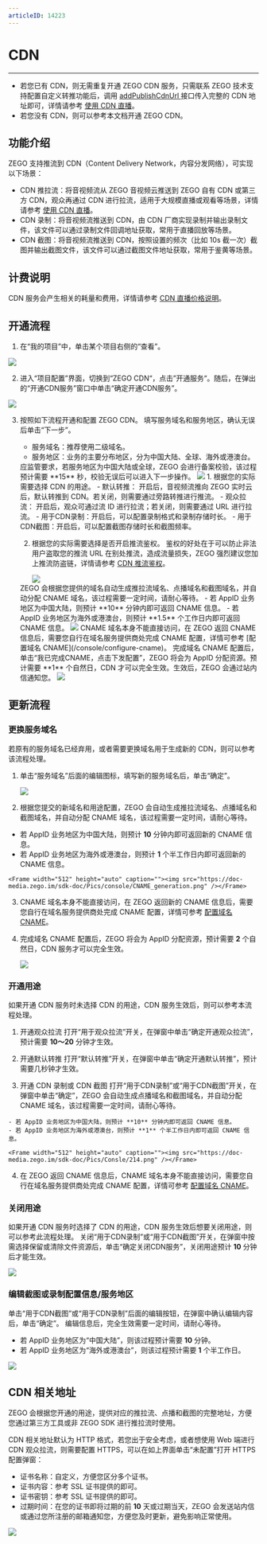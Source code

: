```yaml
---
articleID: 14223
---
```

# CDN

- - -

<Warning title="注意">


- 若您已有 CDN，则无需重复开通 ZEGO CDN 服务，只需联系 ZEGO 技术支持配置自定义转推功能后，调用 [addPublishCdnUrl ](https://doc-zh.zego.im/article/api?doc=Express_Video_SDK_API~java_android~class~ZegoExpressEngine#add-publish-cdn-url) 接口传入完整的 CDN 地址即可，详情请参考 [使用 CDN 直播](/real-time-video-android-java/live-broadcast-capability/relay-to-cdn)。
- 若您没有 CDN，则可以参考本文档开通 ZEGO CDN。

</Warning>




## 功能介绍

ZEGO 支持推流到 CDN（Content Delivery Network，内容分发网络），可实现以下场景：
- CDN 推拉流：将音视频流从 ZEGO 音视频云推送到 ZEGO 自有 CDN 或第三方 CDN，观众再通过 CDN 进行拉流，适用于大规模直播或观看等场景，详情请参考 [使用 CDN 直播](/real-time-video-android-java/live-streaming/using-cdn-for-live-streaming)。
- CDN 录制：将音视频流推送到 CDN，由 CDN 厂商实现录制并输出录制文件，该文件可以通过录制文件回调地址获取，常用于直播回放等场景。
- CDN 截图：将音视频流推送到 CDN，按照设置的频次（比如 10s 截一次）截图并输出截图文件，该文件可以通过截图文件地址获取，常用于鉴黄等场景。

## 计费说明

CDN 服务会产生相关的耗量和费用，详情请参考 [CDN 直播价格说明](/real-time-video-android-java/introduction/pricing/cdn-live-streaming)。

## 开通流程

1. 在“我的项目”中，单击某个项目右侧的“查看”。
<Frame width="512" height="auto" caption=""><img src="https://doc-media.zego.im/sdk-doc/Pics/console/Create_Project5.png" /></Frame>

2. 进入“项目配置”界面，切换到“ZEGO CDN“，点击”开通服务“。随后，在弹出的“开通CDN服务”窗口中单击“确定开通CDN服务”。
<Frame width="512" height="auto" caption=""><img src="https://doc-media.zego.im/sdk-doc/Pics/Consle/10211.png" /></Frame>

3. 按照如下流程开通和配置 ZEGO CDN。
    <Steps>
    <Step title="申请开通 ZEGO CDN">
    填写服务域名和服务地区，确认无误后单击“下一步”。
    - 服务域名：推荐使用二级域名。
    - 服务地区：业务的主要分布地区，分为中国大陆、全球、海外或港澳台。
    <Warning title="注意">
    应监管要求，若服务地区为中国大陆或全球，ZEGO 会进行备案校验，该过程预计需要 **15** 秒，校验无误后可以进入下一步操作。
    </Warning>
    <Frame width="512" height="auto" caption=""><img src="https://doc-media.zego.im/sdk-doc/Pics/Consle/10212.png" /></Frame>

    </Step>
    <Step title="配置用途">
    1. 根据您的实际需要选择 CDN 的用途。
        - 默认转推： 开启后，音视频流推向 ZEGO 实时云后，默认转推到 CDN。若关闭，则需要通过旁路转推进行推流。
        - 观众拉流： 开启后，观众可通过流 ID 进行拉流；若关闭，则需要通过 URL 进行拉流。
        - 用于CDN录制：开启后，可以配置录制格式和录制存储时长。
        - 用于CDN截图：开启后，可以配置截图存储时长和截图频率。

    2. 根据您的实际需要选择是否开启推流鉴权。
        鉴权的好处在于可以防止非法用户盗取您的推流 URL 在别处推流，造成流量损失，ZEGO 强烈建议您加上推流防盗链，详情请参考 [CDN 推流鉴权](/real-time-video-android-java/live-streaming/cdn-stream-publishing-authentication)。

        <Frame width="512" height="auto" caption=""><img src="https://doc-media.zego.im/sdk-doc/Pics/console/page.png" /></Frame>
    </Step>
    <Step title="配置域名 CNAME">
    ZEGO 会根据您提供的域名自动生成推拉流域名、点播域名和截图域名，并自动分配 CNAME 域名，该过程需要一定时间，请耐心等待。

    <Warning title="注意">
    - 若 AppID 业务地区为中国大陆，则预计 **10** 分钟内即可返回 CNAME 信息。
    - 若 AppID 业务地区为海外或港澳台，则预计 **1.5** 个工作日内即可返回 CNAME 信息。
    </Warning>
    <Frame width="512" height="auto" caption=""><img src="https://doc-media.zego.im/sdk-doc/Pics/Consle/219.png" /></Frame>
    CNAME 域名本身不能直接访问，在 ZEGO 返回 CNAME 信息后，需要您自行在域名服务提供商处完成 CNAME 配置，详情可参考 [配置域名 CNAME](/console/configure-cname)。
    </Step>
    <Step title="完成域名 CNAME 配置">
    完成域名 CNAME 配置后，单击“我已完成CNAME，点击下发配置”，ZEGO 将会为 AppID 分配资源。预计需要 **1** 个自然日，CDN 才可以完全生效。生效后，ZEGO 会通过站内信通知您。

    <Frame width="512" height="auto" caption=""><img src="https://doc-media.zego.im/sdk-doc/Pics/console/CNAME_config.png" /></Frame>
    </Step>
    </Steps>

## 更新流程

### 更换服务域名

若原有的服务域名已经弃用，或者需要更换域名用于生成新的 CDN，则可以参考该流程处理。

1. 单击“服务域名”后面的编辑图标，填写新的服务域名后，单击“确定”。

    <Frame width="512" height="auto" caption=""><img src="https://doc-media.zego.im/sdk-doc/Pics/console/server_url.png" /></Frame>

2. 根据您提交的新域名和用途配置，ZEGO 会自动生成推拉流域名、点播域名和截图域名，并自动分配 CNAME 域名，该过程需要一定时间，请耐心等待。

<Warning title="注意">


   - 若 AppID 业务地区为中国大陆，则预计 **10** 分钟内即可返回新的 CNAME 信息。
   - 若 AppID 业务地区为海外或港澳台，则预计 **1** 个半工作日内即可返回新的 CNAME 信息。

</Warning>



    <Frame width="512" height="auto" caption=""><img src="https://doc-media.zego.im/sdk-doc/Pics/console/CNAME_generation.png" /></Frame>


3. CNAME 域名本身不能直接访问，在 ZEGO 返回新的 CNAME 信息后，需要您自行在域名服务提供商处完成 CNAME 配置，详情可参考 [配置域名 CNAME](/console/configure-cname)。

4. 完成域名 CNAME 配置后，ZEGO 将会为 AppID 分配资源，预计需要 **2** 个自然日，CDN 服务才可以完全生效。

    <Frame width="512" height="auto" caption=""><img src="https://doc-media.zego.im/sdk-doc/Pics/console/details.png" /></Frame>

### 开通用途

如果开通 CDN 服务时未选择 CDN 的用途，CDN 服务生效后，则可以参考本流程处理。

1. 开通观众拉流
打开“用于观众拉流”开关，在弹窗中单击“确定开通观众拉流”，预计需要 **10～20** 分钟才生效。

2. 开通默认转推
打开“默认转推”开关，在弹窗中单击“确定开通默认转推”，预计需要几秒钟才生效。

3. 开通 CDN 录制或 CDN 截图
打开“用于CDN录制”或“用于CDN截图”开关，在弹窗中单击“确定”，ZEGO 会自动生成点播域名和截图域名，并自动分配 CNAME 域名，该过程需要一定时间，请耐心等待。

<Warning title="注意">


    - 若 AppID 业务地区为中国大陆，则预计 **10** 分钟内即可返回 CNAME 信息。
    - 若 AppID 业务地区为海外或港澳台，则预计 **1** 个半工作日内即可返回 CNAME 信息。

</Warning>


    <Frame width="512" height="auto" caption=""><img src="https://doc-media.zego.im/sdk-doc/Pics/Consle/214.png" /></Frame>

4. 在 ZEGO 返回 CNAME 信息后，CNAME 域名本身不能直接访问，需要您自行在域名服务提供商处完成 CNAME 配置，详情可参考 [配置域名 CNAME](/console/configure-cname)。


### 关闭用途

如果开通 CDN 服务时选择了 CDN 的用途，CDN 服务生效后想要关闭用途，则可以参考此流程处理。
关闭“用于CDN录制”或“用于CDN截图”开关，在弹窗中按需选择保留或清除文件资源后，单击“确定关闭CDN服务”，关闭用途预计 **10** 分钟后才能生效。

<Frame width="512" height="auto" caption=""><img src="https://doc-media.zego.im/sdk-doc/Pics/Consle/215.png" /></Frame>

### 编辑截图或录制配置信息/服务地区

单击“用于CDN截图”或“用于CDN录制”后面的编辑按钮，在弹窗中确认编辑内容后，单击“确定”。
编辑信息后，完全生效需要一定时间，请耐心等待。

<Warning title="注意">


- 若 AppID 业务地区为“中国大陆”，则该过程预计需要 **10** 分钟。
- 若 AppID 业务地区为“海外或港澳台”，则该过程预计需要 **1** 个半工作日。

</Warning>



<Frame width="512" height="auto" caption=""><img src="https://doc-media.zego.im/sdk-doc/Pics/Consle/216.png" /></Frame>

## CDN 相关地址

ZEGO 会根据您开通的用途，提供对应的推拉流、点播和截图的完整地址，方便您通过第三方工具或非 ZEGO SDK 进行推拉流时使用。


CDN 相关地址默认为 HTTP 格式，若您出于安全考虑，或者想使用 Web 端进行 CDN 观众拉流，则需要配置 HTTPS，可以在如上界面单击“未配置”打开 HTTPS 配置弹窗：
- 证书名称：自定义，方便您区分多个证书。
- 证书内容：参考 SSL 证书提供的即可。
- 证书密钥：参考 SSL 证书提供的即可。
- 过期时间：在您的证书即将过期的前 **10** 天或过期当天，ZEGO 会发送站内信或通过您所注册的邮箱通知您，方便您及时更新，避免影响正常使用。

<Frame width="512" height="auto" caption=""><img src="https://doc-media.zego.im/sdk-doc/Pics/Consle/217.png" /></Frame>
